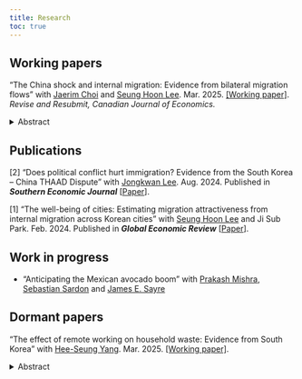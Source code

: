 ```yaml
---
title: Research
toc: true
---
```


## Working papers


"The China shock and internal migration: Evidence from bilateral migration flows" with [Jaerim Choi](https://sites.google.com/view/jaerimchoi) and [Seung Hoon Lee](https://sites.google.com/view/seunghoon/home). Mar. 2025. [\[Working paper\]](working-paper/migration_china_shock.pdf). *Revise and Resubmit, Canadian Journal of Economics.*

<details>
  <summary>Abstract</summary>
  Using Korean administrative datasets spanning almost two decades and covering nearly the entire bilateral internal migration flows between local labor markets, we identify the causal impact of the China trade shock on internal migration. The trade shock affects in-migration, but not out-migration. Separating further the China trade shock into export and import shocks, we find that export expansion increases in-migration, whereas import competition reduces in-migration. By decomposing the impact of trade shock into age groups, we find that effects of trade shocks in destination are robust and statistically significant across age groups; and most pronounced for middle-aged people between the ages of 45 and 64. Finally, households with male heads are more likely to be influenced by the trade shock compared to those with female heads, due to the greater reliance of the manufacturing sector on male labor.
</details>

## Publications

[2] "Does political conflict hurt immigration? Evidence from the South Korea -- China THAAD Dispute" with [Jongkwan Lee](https://sites.google.com/site/kwanlee84/home?authuser=0). Aug. 2024. Published in **_Southern Economic Journal_** \[[Paper](https://onlinelibrary.wiley.com/doi/10.1002/soej.12723)\].

[1] "The well-being of cities: Estimating migration attractiveness from internal migration across Korean cities" with [Seung Hoon Lee](https://sites.google.com/view/seunghoon/home) and Ji Sub Park. Feb. 2024. Published in **_Global Economic Review_** \[[Paper](https://www.tandfonline.com/doi/full/10.1080/1226508X.2023.2282622?scroll=top&needAccess=true)\].

## Work in progress

- "Anticipating the Mexican avocado boom" with [Prakash Mishra](https://sites.google.com/mishra.org/prakashmishra), [Sebastian Sardon](https://sites.northwestern.edu/ssardon/) and [James E. Sayre](http://jaysayre.com)

## Dormant papers

"The effect of remote working on household waste: Evidence from South Korea" with [Hee-Seung Yang](https://sites.google.com/site/heeseungyang/home). Mar. 2025. [\[Working paper\]](working-paper/wfh-waste.pdf).

<details>
  <summary>Abstract</summary>
  Remote working, or Work-From-Home (WFH), is now one of the prevalent work arrangement around the world. However, its impact on the social welfare---such as waste generation---is largely unexplored. This paper examines the causal impact of remote working on household waste generation in South Korea using COVID-19 as a natural experiment. The findings reveal mixed results. While overall household waste in district remain unaffected, districts with higher WFH levels experience increased plastic and textile waste but decreased food waste. These results suggest that remote working may influence current consumption patterns and lifestyle. Understanding these environmental implications is crucial for promoting sustainable work models and responsible waste management in a digital and remote world.
</details>